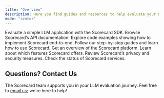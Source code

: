 ```yaml
---
title: "Overview"
description: Here you find guides and resources to help evaluate your LLM applications with Scorecard.
mode: "center"
---
```


<CardGroup cols={2}>
  <Card title="Quickstart" icon="rocket" href="/intro/quickstart">
    Evaluate a simple LLM application with the Scorecard SDK.
  </Card>
  <Card title="API Reference" icon="book" href="/api-reference/overview">
    Browse Scorecard’s API documentation.
  </Card>
  <Card title="Cookbooks" icon="utensils" href="/how-to-use-scorecard/cookbooks">
    Explore code examples showing how to implement Scorecard end-to-end.
  </Card>
  <Card title="Guides" icon="book-open" href="/how-to-use-scorecard/guides/create-a-testset/using-the-testset-ui">
    Follow our step-by-step guides and learn how to use Scorecard.
  </Card>
  <Card title="Scorecard Overview" icon="gear" href="/intro/what-is-scorecard">
    Get an overview of the Scorecard platform.
  </Card>
  <Card title="Features" icon="wand-magic" href="/features/prompt-management">
    Learn about which features Scorecard offers.
  </Card>
  <Card title="Privacy & Security" icon="shield" href="https://trust.scorecard.io/">
    Review Scorecard’s privacy and security measures.
  </Card>
  <Card title="Service Status" icon="wrench" href="https://status.scorecard.io/">
    Check the status of Scorecard services.
  </Card>
</CardGroup>

## Questions? Contact Us

The Scorecard team supports you in your LLM evaluation journey. Feel free to [email us](mailto:team@scorecard.io); we're here to help!
